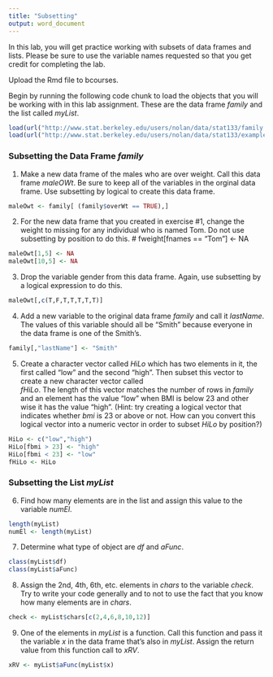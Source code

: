 ---
title: "Subsetting"
output: word_document
---

In this lab, you will get practice working with subsets of data frames and 
lists. Please be sure to use the variable names requested so that you 
get credit for completing the lab. 

Upload the Rmd file to bcourses.

Begin by running the following code chunk to load the objects 
that you will be working with in this lab assignment.
These are the data frame *family* and the list called *myList*.

```{r}
load(url("http://www.stat.berkeley.edu/users/nolan/data/stat133/family.rda"))
load(url("http://www.stat.berkeley.edu/users/nolan/data/stat133/exampleList.rda"))
```

### Subsetting the Data Frame *family*

1. Make a new data frame of the males who are over weight.
Call this data frame *maleOWt*.
Be sure to keep all of the variables in the orginal data frame.
Use subsetting by logical to create this data frame.

```{r}
maleOwt <- family[ (family$overWt == TRUE),]
```

2. For the new data frame that you created in exercise #1, 
change the weight to missing for any individual who is named
Tom. Do not use subsetting by position to do this.
# fweight[fnames == "Tom"] <- NA

```{r}
maleOwt[1,5] <- NA
maleOwt[10,5] <- NA
```

3. Drop the variable gender from this data frame. Again, use subsetting
by a logical expression to do this.

```{r}
maleOwt[,c(T,F,T,T,T,T,T)]
```

4. Add a new variable to the original data frame *family* and call it
*lastName*. The values of this variable should all be "Smith" because
everyone in the data frame is one of the Smith's.

```{r}
family[,"lastName"] <- "Smith"
```

5. Create a character vector called *HiLo* which has two elements in
it, the first called "low" and the second "high".
Then subset this vector to create a new character vector called   
*fHiLo*. The length of this vector matches the number of rows in
*family* and an element has the value "low" when BMI is below 23
and other wise it has the value "high". (Hint: try creating a logical 
vector that indicates whether *bmi* is 23 or above or not. How can
you convert this logical vector into a numeric vector in order 
to subset *HiLo* by position?)

```{r}
HiLo <- c("low","high")
HiLo[fbmi > 23] <- "high"
HiLo[fbmi < 23] <- "low"
fHiLo <- HiLo
```

### Subsetting the List *myList*

6. Find how many elements are in the list  and assign this value to
the variable *numEl*.

```{r}
length(myList)
numEl <- length(myList)
```

7. Determine what type of object are *df* and *aFunc*.

```{r}
class(myList$df)
class(myList$aFunc)
```

8. Assign the 2nd, 4th, 6th, etc. elements in *chars* to the variable *check*. Try to write your code generally and to not to use the fact that
you know how many elements are in *chars*.

```{r}
check <- myList$chars[c(2,4,6,8,10,12)]
```

9. One of the elements in *myList* is a function. Call this function
and pass it the variable *x* in the data frame that's also in *myList*.
Assign the return value from this function call to *xRV*.

```{r}
xRV <- myList$aFunc(myList$x)
```
